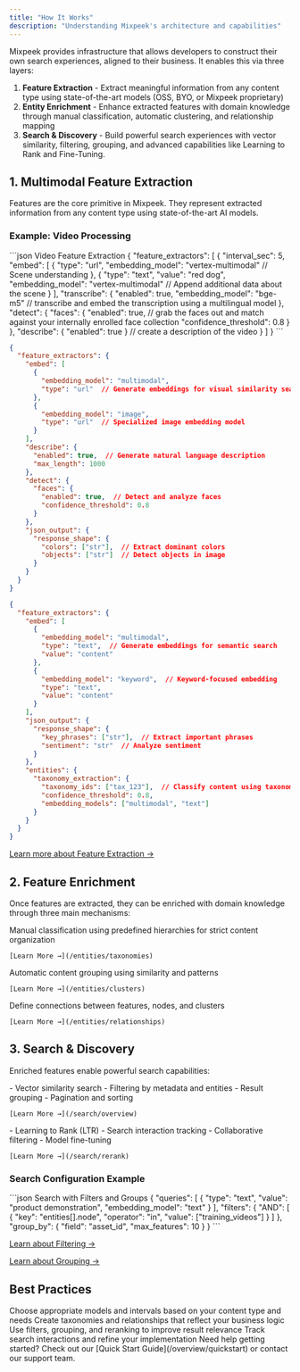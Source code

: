 ```yaml
---
title: "How It Works"
description: "Understanding Mixpeek's architecture and capabilities"
---
```


Mixpeek provides infrastructure that allows developers to construct their own search experiences, aligned to their business. It enables this via three layers:

1. **Feature Extraction** - Extract meaningful information from any content type using state-of-the-art models (OSS, BYO, or Mixpeek proprietary)
2. **Entity Enrichment** - Enhance extracted features with domain knowledge through manual classification, automatic clustering, and relationship mapping
3. **Search & Discovery** - Build powerful search experiences with vector similarity, filtering, grouping, and advanced capabilities like Learning to Rank and Fine-Tuning. 

## 1. Multimodal Feature Extraction

Features are the core primitive in Mixpeek. They represent extracted information from any content type using state-of-the-art AI models.

### Example: Video Processing

<CodeGroup>
```json Video Feature Extraction
{
  "feature_extractors": [
    {
      "interval_sec": 5,
      "embed": [
        {
          "type": "url",
          "embedding_model": "vertex-multimodal"  // Scene understanding
        },
        {
          "type": "text",
          "value": "red dog",
          "embedding_model": "vertex-multimodal"  // Append additional data about the scene
        }
      ],
      "transcribe": { 
        "enabled": true,
        "embedding_model": "bge-m5" // transcribe and embed the transcription using a multilingual model
      },
      "detect": {
        "faces": {
          "enabled": true, // grab the faces out and match against your internally enrolled face collection
          "confidence_threshold": 0.8
        }
      },
      "describe": { "enabled": true } // create a description of the video
    }
  ]
}
```

```json Image Feature Extraction
{
  "feature_extractors": {
    "embed": [
      {
        "embedding_model": "multimodal",
        "type": "url"  // Generate embeddings for visual similarity search
      },
      {
        "embedding_model": "image",
        "type": "url"  // Specialized image embedding model
      }
    ],
    "describe": {
      "enabled": true,  // Generate natural language description
      "max_length": 1000
    },
    "detect": {
      "faces": {
        "enabled": true,  // Detect and analyze faces
        "confidence_threshold": 0.8
      }
    },
    "json_output": {
      "response_shape": {
        "colors": ["str"],  // Extract dominant colors
        "objects": ["str"]  // Detect objects in image
      }
    }
  }
}
```

```json Text Feature Extraction
{
  "feature_extractors": {
    "embed": [
      {
        "embedding_model": "multimodal",
        "type": "text",  // Generate embeddings for semantic search
        "value": "content"
      },
      {
        "embedding_model": "keyword",  // Keyword-focused embedding
        "type": "text",
        "value": "content"
      }
    ],
    "json_output": {
      "response_shape": {
        "key_phrases": ["str"],  // Extract important phrases
        "sentiment": "str"  // Analyze sentiment
      }
    },
    "entities": {
      "taxonomy_extraction": {
        "taxonomy_ids": ["tax_123"],  // Classify content using taxonomies
        "confidence_threshold": 0.8,
        "embedding_models": ["multimodal", "text"]
      }
    }
  }
}
```
</CodeGroup>

[Learn more about Feature Extraction →](/ingestion/extractors)

## 2. Feature Enrichment

Once features are extracted, they can be enriched with domain knowledge through three main mechanisms:

<CardGroup cols={3}>
  <Card title="Taxonomies" icon="sitemap">
    Manual classification using predefined hierarchies for strict content organization
    
    [Learn More →](/entities/taxonomies)
  </Card>
  
  <Card title="Clusters" icon="object-group">
    Automatic content grouping using similarity and patterns
    
    [Learn More →](/entities/clusters)
  </Card>
  
  <Card title="Relationships" icon="diagram-project">
    Define connections between features, nodes, and clusters
    
    [Learn More →](/entities/relationships)
  </Card>
</CardGroup>

## 3. Search & Discovery

Enriched features enable powerful search capabilities:

<AccordionGroup>
  <Accordion title="Core Search Features">
    - Vector similarity search
    - Filtering by metadata and entities
    - Result grouping
    - Pagination and sorting
    
    [Learn More →](/search/overview)
  </Accordion>

  <Accordion title="Advanced Capabilities">
    - Learning to Rank (LTR)
    - Search interaction tracking
    - Collaborative filtering
    - Model fine-tuning
    
    [Learn More →](/search/rerank)
  </Accordion>
</AccordionGroup>

### Search Configuration Example

<CodeGroup>
```json Search with Filters and Groups
{
  "queries": [
    {
      "type": "text",
      "value": "product demonstration",
      "embedding_model": "text"
    }
  ],
  "filters": {
    "AND": [
      {
        "key": "entities[].node",
        "operator": "in",
        "value": ["training_videos"]
      }
    ]
  },
  "group_by": {
    "field": "asset_id",
    "max_features": 10
  }
}
```
</CodeGroup>

[Learn about Filtering →](/search/filters)

[Learn about Grouping →](/search/group)

## Best Practices

<Steps>
  <Step title="Plan Your Feature Extraction">
    Choose appropriate models and intervals based on your content type and needs
  </Step>
  <Step title="Design Your Domain Model">
    Create taxonomies and relationships that reflect your business logic
  </Step>
  <Step title="Optimize Search">
    Use filters, grouping, and reranking to improve result relevance
  </Step>
  <Step title="Monitor & Iterate">
    Track search interactions and refine your implementation
  </Step>
</Steps>

<Note>
  Need help getting started? Check out our [Quick Start Guide](/overview/quickstart) or contact our support team.
</Note>
